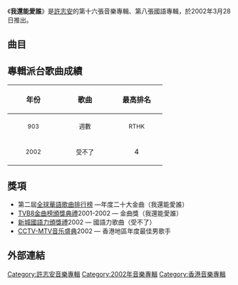 {{Infobox album <!-- See Wikipedia:WikiProject_Albums -->
| name       = 我還能愛誰
| type       = [[專輯|專輯]]
| artist     = [[許志安|許志安]]
| cover      = 
| released   = 2002年3月28日
| recorded   = 2002年
| genre      = [[國語流行音樂|國語流行音樂]]
| length     = 43分11秒
| label      = {{flagicon|HK}} [[正東唱片|正東唱片]]<br />{{flagicon|Taiwan}} [[上華唱片|上華唱片]]<br />{{flagicon|CHN}} [[藝風音樂|藝風音樂]]<br />{{flagicon|SIN}}{{flagicon|MAL}} [[環球唱片|環球唱片]]
<!-- 未知參數 | number     = 10 -->
| prev_title = [[爛泥|爛泥]]
| prev_year  = 2001
| next_title = [[Roma|Roma]]
| next_year  = 2002
}}

《'''我還能愛誰'''》是[[許志安|許志安]]的第十六張音樂專輯、第八張國語專輯，於2002年3月28日推出。

==曲目==
{{tracklist
| headline        = CD
| total_length    = 43:11

| title1         = 我還能愛誰
| music1         = {{link-ko|曹圭滿|조규만}}（{{lang|ko|조규만}}）
| lyrics1        = [[林夕|林夕]]
| arranger1      = 曹圭滿
| producer1      = [[王培榮|王培榮]]
| longnote1      = 台灣第一主打<br>原曲為[[金旻鍾|金旻鍾]]《You're My Life》
| length1        = 4:24

| title2         = 失戀河
| music2         = [[小安|小安]]
| lyrics2        = 小安
| arranger2      = 小安
| producer2      = [[爆爆音樂|爆爆音樂]]
| longnote2      = 台灣第二主打
| length2        = 4:55

| title3         = 戀愛頻率
| music3         = {{link-ko|韋鍾秀|위종수}}（{{lang|ko|위종수}}）
| lyrics3        = [[易家揚|易家揚]]
| arranger3      = 韋鍾秀
| producer3      = 韋鍾秀
| note3          = [[許慧欣|許慧欣]]合唱
| longnote3      = 台灣第三主打<br>原曲{{link-ko|COOL (組合)|쿨 (음악 그룹)|COOL}}《Aloha》（{{lang|ko|아로하}}）
| length3        = 4:28

| title4         = Di Li Da La
| music4         = [[林健華|林健華]]
| lyrics4        = [[鄔裕康|鄔裕康]]
| arranger4      = [[呂紹淳|呂紹淳]]
| producer4      = 爆爆音樂
| longnote4      = 
| length4        = 4:01

| title5         = 一天一天
| music5         = 小安
| lyrics5        = 小安
| arranger5      = 小安
| producer5      = 爆爆音樂
| longnote5      = 
| length5        = 3:54

| title6         = My Love
| music6         = [[桑田佳祐|桑田佳祐]]
| lyrics6        = 易家揚
| arranger6      = 陳飛午
| producer6      = 爆爆音樂
| longnote6      = 原曲為《白い恋人達》
| length6        = 4:39

| title7         = 讓愛
| note7          = 國語
| music7         = [[舒文_(音樂人)|舒文]]
| lyrics7        = 林夕
| arranger7      = 舒文
| producer7      = 舒文
| longnote7      = 粵語原曲為《讓愛》
| length7        = 4:19

| title8         = 受不了
| music8         = [[王治平|王治平]]
| lyrics8        = 鄔裕康
| arranger8      = 王治平
| producer8      = [[B_Jack|B Jack]]
| longnote8      = 香港第一主打
| length8        = 3:54

| title9         = 我甚麼都沒有
| music9         = [[湯小康|湯小康]]
| lyrics9        = [[李焯雄|李焯雄]]
| arranger9      = 陳飛午
| producer9      = 爆爆音樂
| longnote9      = 
| length9        = 4:09

| title10        = 是什麼
| music10        = B Jack
| lyrics10       = [[孫維君|孫維君]]
| arranger10     = B Jack
| producer10     = B Jack
| longnote10     = 
| length10       = 4:24
}}

== 專輯派台歌曲成績 ==
{| class="wikitable"
!align="center" rowspan="2" | 年份
!align="center" rowspan="2" | 歌曲
!align="center" colspan="8" | 最高排名
|-
!width="100"|<small>903</small> !! width="100"|<small>週數</small> !! width="100"|<small>RTHK</small> !! width="100"|<small>週數</small> !! width="100"|<small>997</small> !! width="100"|<small>週數</small> !! width="100"|<small>TVB</small> !! width="100"|<small>週數</small>
|-
|align="center"| <small>2002</small> ||align="center"| <small>受不了</small> ||align="center"| 4 ||align="center"| 5 ||align="center"| 11 ||align="center"| 4 ||align="center"| 8 ||align="center"| 3 ||align="center"| 7 ||align="center"| 2
|}

==獎項==
* 第二屆[[全球華語歌曲排行榜|全球華語歌曲排行榜]] —年度二十大金曲（我還能愛誰）
* [[TVB8金曲榜頒獎典禮|TVB8金曲榜頒獎典禮]]2001-2002 — 金曲獎（我還能愛誰）
* [[新城國語力頒獎禮|新城國語力頒獎禮]]2002 — 國語力歌曲（受不了）
* [[CCTV-MTV音乐盛典|CCTV-MTV音乐盛典]]2002 — 香港地區年度最佳男歌手

==外部連結==

{{許志安}}

[[Category:許志安音樂專輯|Category:許志安音樂專輯]]
[[Category:2002年音樂專輯|Category:2002年音樂專輯]]
[[Category:香港音樂專輯|Category:香港音樂專輯]]
